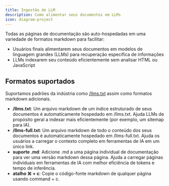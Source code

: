 ```yaml
---
title: Ingestão de LLM
description: Como alimentar seus documentos em LLMs
icon: diagram-project
---
```


Todas as páginas de documentação são auto-hospedadas em uma variedade de formatos markdown para facilitar:

* Usuários finais alimentarem seus documentos em modelos de linguagem grandes (LLMs) para recuperação específica de informações
* LLMs indexarem seu conteúdo eficientemente sem analisar HTML ou JavaScript

## Formatos suportados

Suportamos padrões da indústria como [/llms.txt](https://llmstxt.org) assim como formatos markdown adicionais.

* **/llms.txt**: Um arquivo markdown de um índice estruturado de seus documentos é automaticamente hospedado em /llms.txt. Ajuda LLMs de propósito geral a indexar mais eficientemente (por exemplo, um sitemap para IA).
* **/llms-full.txt**: Um arquivo markdown de todo o conteúdo dos seus documentos é automaticamente hospedado em /llms-full.txt. Ajuda os usuários a carregar o contexto completo em ferramentas de IA em um único link.
* **suporte .md**: Adicione .md a uma página individual de documentação para ver uma versão markdown dessa página. Ajuda a carregar páginas individuais em ferramentas de IA com melhor eficiência de tokens e tempo de inferência.
* **atalho ⌘ + c**: Copie o código-fonte markdown de qualquer página usando command + c.
